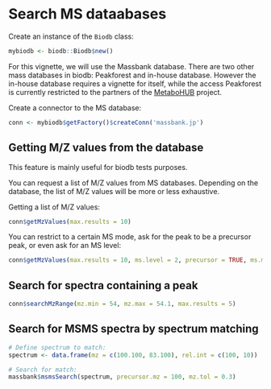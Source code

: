 <!--
%\VignetteEngine{knitr::rmarkdown}
%\VignetteIndexEntry{Search MS dataabases}
-->

# Search MS dataabases

Create an instance of the `Biodb` class:
```r
mybiodb <- biodb::Biodb$new()
```

For this vignette, we will use the Massbank database. There are two other mass databases in biodb: Peakforest and in-house database. However the in-house database requires a vignette for itself, while the access Peakforest is currently restricted to the partners of the [MetaboHUB](http://www.metabohub.fr/home.html) project.

Create a connector to the MS database:
```r
conn <- mybiodb$getFactory()$createConn('massbank.jp')
```

## Getting M/Z values from the database

This feature is mainly useful for biodb tests purposes.

You can request a list of M/Z values from MS databases. Depending on the database, the list of M/Z values will be more or less exhaustive.

Getting a list of M/Z values:
```r
conn$getMzValues(max.results = 10)
```

You can restrict to a certain MS mode, ask for the peak to be a precursor peak, or even ask for an MS level:
```r
conn$getMzValues(max.results = 10, ms.level = 2, precursor = TRUE, ms.mode = 'pos')
```

## Search for spectra containing a peak

```r
conn$searchMzRange(mz.min = 54, mz.max = 54.1, max.results = 5)
```

## Search for MSMS spectra by spectrum matching

```r
# Define spectrum to match:
spectrum <- data.frame(mz = c(100.100, 83.100), rel.int = c(100, 10))

# Search for match:
massbank$msmsSearch(spectrum, precursor.mz = 100, mz.tol = 0.3)
```
